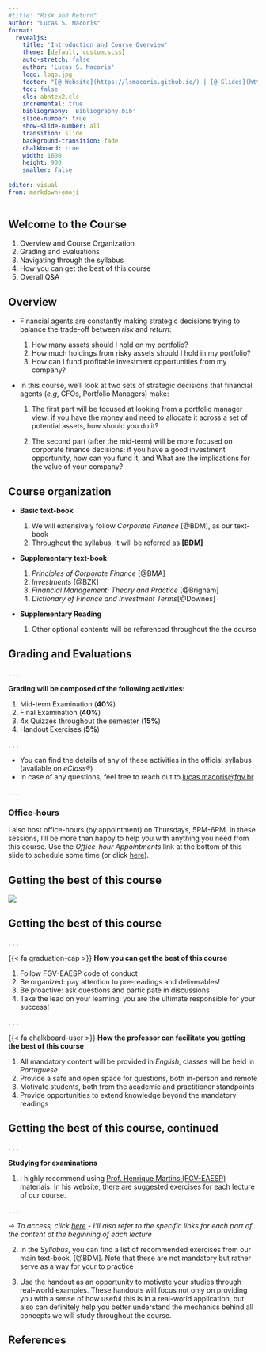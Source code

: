 ```yaml
---
#title: "Risk and Return"
author: "Lucas S. Macoris"
format:
  revealjs:
    title: 'Introduction and Course Overview'
    theme: [default, custom.scss]
    auto-stretch: false
    author: 'Lucas S. Macoris'
    logo: logo.jpg
    footer: "[@ Website](https://lsmacoris.github.io/) | [@ Slides](https://lsmacoris.github.io/lectures/strat-fin) | [@ Office-hour appointments](https://calendly.com/lucas-macoris-fgv/appointment-lsm)"
    toc: false
    cls: abntex2.cls
    incremental: true
    bibliography: 'Bibliography.bib'
    slide-number: true
    show-slide-number: all
    transition: slide
    background-transition: fade
    chalkboard: true
    width: 1600
    height: 900
    smaller: false
    
editor: visual
from: markdown+emoji
---
```


## Welcome to the Course

::: nonincremental
1.  Overview and Course Organization
2.  Grading and Evaluations
3.  Navigating through the syllabus
4.  How you can get the best of this course
5.  Overall Q&A
:::

## Overview

-   Financial agents are constantly making strategic decisions trying to balance the trade-off between *risk* and *return*:

    1.  How many assets should I hold on my portfolio?
    2.  How much holdings from risky assets should I hold in my portfolio?
    3.  How can I fund profitable investment opportunities from my company?

-   In this course, we'll look at two sets of strategic decisions that financial agents (*e.g*, CFOs, Portfolio Managers) make:

    1.  The [first part]{.blue} will be focused at looking from a [portfolio manager]{.blue} view: if you have the money and need to allocate it across a set of potential assets, how should you do it?

    2.  The second part (after the mid-term) will be more focused on [corporate finance]{.blue} decisions: if you have a good investment opportunity, how can you fund it, and What are the implications for the value of your company?

## Course organization

::: nonincremental
-   **Basic text-book**

    1.  We will extensively follow *Corporate Finance* [@BDM], as our text-book
    2.  Throughout the syllabus, it will be referred as **\[BDM\]**

-   **Supplementary text-book**

    1.  *Principles of Corporate Finance* [@BMA]
    2.  *Investments* [@BZK]
    3.  *Financial Management: Theory and Practice* [@Brigham]
    4.  *Dictionary of Finance and Investment Terms*[@Downes]

-   **Supplementary Reading**

    1.  Other optional contents will be referenced throughout the the course
:::

## Grading and Evaluations

. . .

**Grading will be composed of the following activities:**

1.  Mid-term Examination (**40%**)
2.  Final Examination (**40%**)
3.  4x Quizzes throughout the semester (**15%**)
4.  Handout Exercises (**5%**)

. . .

-   You can find the details of any of these activities in the official syllabus (available on *eClass®*)
-   In case of any questions, feel free to reach out to [lucas.macoris\@fgv.br](mailto:lucas.macoris@fgv.br)

. . .

::: callout-important
### Office-hours

I also host office-hours (by appointment) on Thursdays, 5PM-6PM. In these sessions, I'll be more than happy to help you with anything you need from this course. Use the *Office-hour Appointments* link at the bottom of this slide to schedule some time (or click [here](https://calendly.com/lucas-macoris-fgv/appointment-lsm)).
:::

## Getting the best of this course

![](Images/what-a-week.jpeg){width="50%," fig-align="center"}

## Getting the best of this course

. . .

{{< fa graduation-cap >}} **How you can get the best of this course**

1.  Follow FGV-EAESP code of conduct
2.  Be organized: pay attention to pre-readings and deliverables!
3.  Be proactive: ask questions and participate in discussions
4.  Take the lead on your learning: you are the ultimate responsible for your success!

. . .

{{< fa chalkboard-user >}} **How the professor can facilitate you getting the best of this course**

1.  All mandatory content will be provided in *English*, classes will be held in *Portuguese*
2.  Provide a safe and open space for questions, both in-person and remote
3.  Motivate students, both from the academic and practitioner standpoints
4.  Provide opportunities to extend knowledge beyond the mandatory readings

## Getting the best of this course, continued

. . .

**Studying for examinations**

1.  I highly recommend using [Prof. Henrique Martins (FGV-EAESP)](https://henriquemartins.net/) materiais. In his website, there are suggested exercises for each lecture of our course.

. . .

$\rightarrow$ *To access, click [here](https://henriquemartins.net/teaching/financial_strategy/) - I'll also refer to the specific links for each part of the content at the beginning of each lecture*

2.  In the *Syllabus*, you can find a list of recommended exercises from our main text-book, [@BDM]. Note that these are not mandatory but rather serve as a way for your to practice

3.  Use the handout as an opportunity to motivate your studies through real-world examples. These handouts will focus not only on providing you with a sense of how useful this is in a real-world application, but also can definitely help you better understand the mechanics behind all concepts we will study throughout the course.

## References
